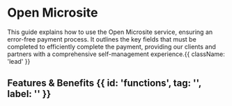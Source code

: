 

<HeroPattern />

# Open Microsite

This guide explains how to use the Open Microsite service, ensuring an error-free payment process. It outlines the key fields that must be completed to efficiently complete the payment, providing our clients and partners with a comprehensive self-management experience.{{ className: 'lead' }}

## Features & Benefits {{ id: 'functions', tag: '', label: '' }}

<BenefitsOpen/>
